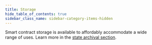 ```yaml
---
title: Storage
hide_table_of_contents: true
sidebar_class_name: sidebar-category-items-hidden
---
```


Smart contract storage is available to affordably accommodate a wide range of uses. Learn more in the [state archival section](../../../learn/encyclopedia/storage/state-archival.mdx).
